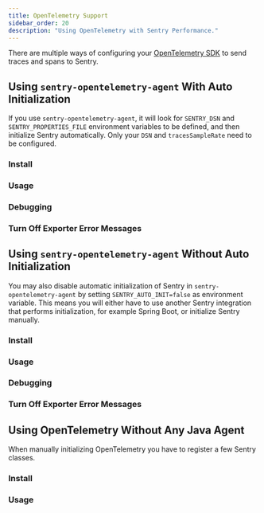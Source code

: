 ```yaml
---
title: OpenTelemetry Support
sidebar_order: 20
description: "Using OpenTelemetry with Sentry Performance."
---
```


<Include name="alpha-note.mdx" />

There are multiple ways of configuring your [OpenTelemetry SDK](https://opentelemetry.io/) to send traces and spans to Sentry.



## Using `sentry-opentelemetry-agent` With Auto Initialization

If you use `sentry-opentelemetry-agent`, it will look for `SENTRY_DSN` and `SENTRY_PROPERTIES_FILE` environment variables to be defined, and then initialize Sentry automatically. Only your `DSN` and `tracesSampleRate` need to be configured.

### Install

<PlatformContent includePath="performance/opentelemetry-install/with-java-agent" />

### Usage

<PlatformContent includePath="performance/opentelemetry-setup/with-java-agent/with-auto-init" />

### Debugging

<PlatformContent includePath="performance/opentelemetry-setup/with-java-agent/with-auto-init/debugging" />

### Turn Off Exporter Error Messages

<PlatformContent includePath="performance/opentelemetry-setup/with-java-agent/exporter-messages" />

## Using `sentry-opentelemetry-agent` Without Auto Initialization

You may also disable automatic initialization of Sentry in `sentry-opentelemetry-agent` by setting `SENTRY_AUTO_INIT=false` as environment variable. This means you will either have to use another Sentry integration that performs initialization, for example Spring Boot, or initialize Sentry manually.

### Install

<PlatformContent includePath="performance/opentelemetry-install/with-java-agent" />

### Usage

<PlatformContent includePath="performance/opentelemetry-setup/with-java-agent/without-auto-init" />

### Debugging

<PlatformContent includePath="performance/opentelemetry-setup/with-java-agent/without-auto-init/debugging" />

### Turn Off Exporter Error Messages

<PlatformContent includePath="performance/opentelemetry-setup/with-java-agent/exporter-messages" />

## Using OpenTelemetry Without Any Java Agent

When manually initializing OpenTelemetry you have to register a few Sentry classes.

### Install

<PlatformContent includePath="performance/opentelemetry-install/without-java-agent" />

### Usage

<PlatformContent includePath="performance/opentelemetry-setup/without-java-agent" />
